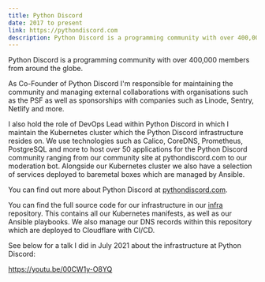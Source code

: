 ```yaml
---
title: Python Discord
date: 2017 to present
link: https://pythondiscord.com
description: Python Discord is a programming community with over 400,000 members from around the globe, I'm a Co-Founder and DevOps Lead for the community. I maintain the Kubernetes cluster which the Python Discord infrastructure resides on.
---
```


Python Discord is a programming community with over 400,000 members from around the globe.

As Co-Founder of Python Discord I'm responsible for maintaining the community and managing external collaborations with organisations such as the PSF as well as sponsorships with companies such as Linode, Sentry, Netlify and more.

I also hold the role of DevOps Lead within Python Discord in which I maintain the Kubernetes cluster which the Python Discord infrastructure resides on. We use technologies such as Calico, CoreDNS, Prometheus, PostgreSQL and more to host over 50 applications for the Python Discord community ranging from our community site at pythondiscord.com to our moderation bot. Alongside our Kubernetes cluster we also have a selection of services deployed to baremetal boxes which are managed by Ansible.

You can find out more about Python Discord at [pythondiscord.com](https://pythondiscord.com).

You can find the full source code for our infrastructure in our [infra](https://github.com/python-discord/infra) repository. This contains all our Kubernetes manifests, as well as our Ansible playbooks. We also manage our DNS records within this repository which are deployed to Cloudflare with CI/CD.

See below for a talk I did in July 2021 about the infrastructure at Python Discord:

https://youtu.be/00CW1y-O8YQ
